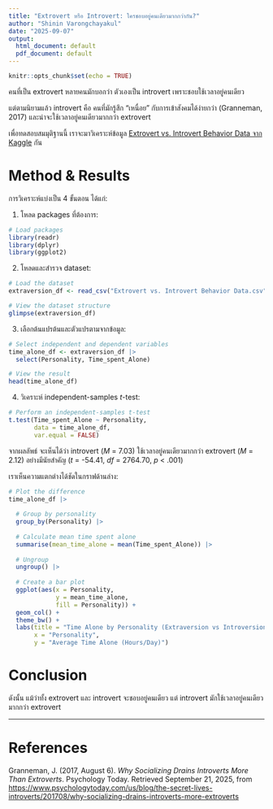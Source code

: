 ```yaml
---
title: "Extrovert หรือ Introvert: ใครชอบอยู่คนเดียวมากกว่ากัน?"
author: "Shinin Varongchayakul"
date: "2025-09-07"
output:
  html_document: default
  pdf_document: default
---
```


```r
knitr::opts_chunk$set(echo = TRUE)
```

คนที่เป็น extrovert หลายคนมักบอกว่า ตัวเองเป็น introvert เพราะชอบใช้เวลาอยู่คนเดียว

แต่ตามนิยามแล้ว introvert คือ คนที่มักรู้สึก "เหนื่อย" กับการเข้าสังคมได้ง่ายกว่า (Granneman, 2017) และน่าจะใช้เวลาอยู่คนเดียวมากกว่า extrovert

เพื่อทดสอบสมมุติฐานนี้ เราจะมาวิเคราะห์ข้อมูล [Extrovert vs. Introvert Behavior Data จาก Kaggle](https://www.kaggle.com/datasets/rakeshkapilavai/extrovert-vs-introvert-behavior-data?select=personality_datasert.csv) กัน

# Method & Results

การวิเคราะห์แบ่งเป็น 4 ขั้นตอน ได้แก่:

1. โหลด packages ที่ต้องการ:

```r
# Load packages
library(readr)
library(dplyr)
library(ggplot2)
```

2. โหลดและสำรวจ dataset:

```r
# Load the dataset
extraversion_df <- read_csv("Extrovert vs. Introvert Behavior Data.csv")

# View the dataset structure
glimpse(extraversion_df)
```

3. เลือกต้นแปรต้นและตัวแปรตามจากข้อมูล:

```r
# Select independent and dependent variables
time_alone_df <- extraversion_df |>
  select(Personality, Time_spent_Alone)

# View the result
head(time_alone_df)
```

4. วิเคราะห์ independent-samples *t*-test:

```r
# Perform an independent-samples t-test
t.test(Time_spent_Alone ~ Personality,
       data = time_alone_df,
       var.equal = FALSE)
```

จากผลลัพธ์ จะเห็นได้ว่า introvert (*M* = 7.03) ใช้เวลาอยู่คนเดียวมากกว่า extrovert (*M* = 2.12) อย่างมีนัยสำคัญ (*t* = -54.41, *df* = 2764.70, *p* < .001)

เราเห็นความแตกต่างได้ชัดในกราฟด้านล่าง:

```r
# Plot the difference
time_alone_df |>
  
  # Group by personality
  group_by(Personality) |>
  
  # Calculate mean time spent alone
  summarise(mean_time_alone = mean(Time_spent_Alone)) |>
  
  # Ungroup
  ungroup() |>
  
  # Create a bar plot
  ggplot(aes(x = Personality,
             y = mean_time_alone,
             fill = Personality)) +
  geom_col() +
  theme_bw() +
  labs(title = "Time Alone by Personality (Extraversion vs Introversion)",
       x = "Personality",
       y = "Average Time Alone (Hours/Day)")
```

# Conclusion

ดังนั้น แม้ว่าทั้ง extrovert และ introvert จะชอบอยู่คนเดียว แต่ introvert มักใช้เวลาอยู่คนเดียวมากกว่า extrovert

---

# References

Granneman, J. (2017, August 6). *Why Socializing Drains Introverts More Than Extroverts*. Psychology Today. Retrieved September 21, 2025, from [https://www.psychologytoday.com/us/blog/the-secret-lives-introverts/201708/why-socializing-drains-introverts-more-extroverts](https://www.psychologytoday.com/us/blog/the-secret-lives-introverts/201708/why-socializing-drains-introverts-more-extroverts)